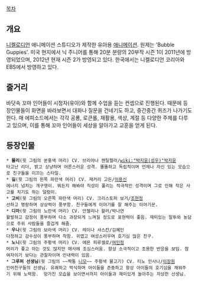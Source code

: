 [[목차]]
== 개요 ==
[[니켈로디언]] 애니메이션 스튜디오가 제작한 유아용 [[애니메이션]]. 원제는 'Bubble Guppies'. 미국 현지에서 닉 주니어를 통해 20분 분량의 20부작 시즌 1이 2011년에 방영되었으며, 2012년 현재 시즌 2가 방영되고 있다. 한국에서는 니켈로디언 코리아와 EBS에서 방영하고 있다.
== 줄거리 ==
바닷속 꼬마 인어들이 시청자(유아)와 함께 수업을 듣는 컨셉으로 진행된다. 때문에 등장인물들이 화면을 바라보면서 대화나 질문을 건네기도 하고, 중간중간 퀴즈가 나가기도 한다. 매 에피소드에서는 각각 공룡, 로큰롤, 재활용, 색상, 계절 등 다양한 주제를 다루고 있으며, 이를 통해 꼬마 인어들이 세상을 알아가고 교훈을 얻게 된다. 
== 등장인물 ==
 * '''몰리'''(윗 그림의 분홍색 머리) CV. 브리아나 젠틸렐라/[[wiki:"박지윤(성우)"박지윤]]
 타고난 리더, 밝고 상냥하며 어른스러운 성격. 똘똘하고 독립적이며 언제나 자신 있는 모습으로 친구들을 이끄는 스타일.
 * '''길'''(윗 그림의 왼쪽 파란색 머리) CV. 재커리 고든/[[이용신]]
 에너지 넘치는 개구쟁이. 뭐든지 해봐야 직성이 풀리는 적극적인 성격이며 그로 인해 작은 사고를 치기도 하는 덜렁이.
 * '''고비'''(윗 그림의 오른쪽 파란색 머리) CV. 크리스토퍼 보거/[[조현정]]
 선하고 명랑하며 상상력이 풍부함. 친구들에게 이야기를 잘 해주는 이야기꾼.
 * '''디마'''(윗 그림의 노란색 머리) CV. 안젤리나 왈러/박나연
 활발하고 감정이 풍부하며 다소 과장되게 느껴질 정도로 표현력이 좋음. 재미있는 말투와 농담으로 주위 사람들을 즐겁게 해줌.
 * '''우나'''(윗 그림의 보라색 머리) CV. 레이나 샤스칸/김혜인
 다정하고 감수성이 풍부하며 착함. 귀엽고 여성스러우며 호기심 많은 친구.
 * '''노니'''(윗 그림의 주황색 머리) CV. 에몬 피루셀로/[[여민정]]
 머리가 좋고 아는 것도 많지만 매사에 조심스러움. 항상 소극적이고 조용한 반응을 보임. 참여자이기 보다는 관찰자이며 인내력이 있음.
 * '''그루퍼 선생님'''(윗 그림의 ~~짝퉁 [[니모]]~~ 주황색 물고기) CV. 티노 인사나/[[이장원]]
 인어친구들의 선생님. 유쾌하고 박식하며 아이들을 존중하고 항상 아이들의 호기심을 채워주기 위해 노력함.  망가진 모습을 보이면서까지 아이들과 재미있게 놀아주는 자상한 선생님.
